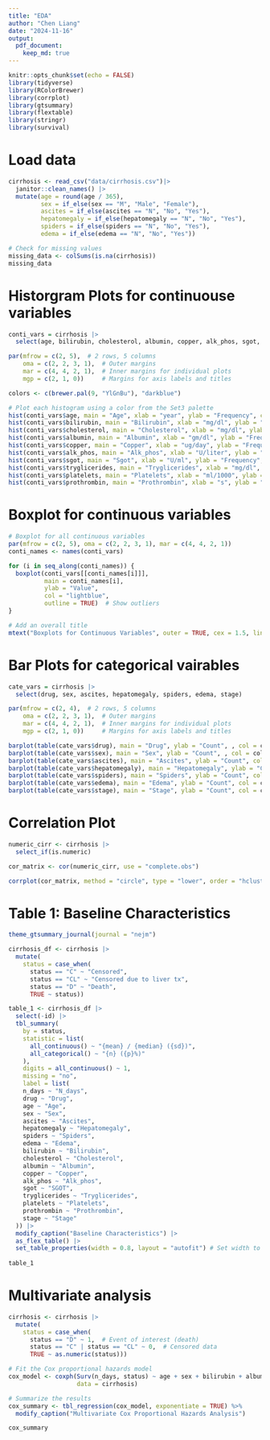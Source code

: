 ```yaml
---
title: "EDA"
author: "Chen Liang"
date: "2024-11-16"
output: 
  pdf_document:
    keep_md: true
---
```


```r
knitr::opts_chunk$set(echo = FALSE)
library(tidyverse)
library(RColorBrewer)
library(corrplot)
library(gtsummary)
library(flextable)
library(stringr)
library(survival)
```

# Load data
```r
cirrhosis <- read_csv("data/cirrhosis.csv")|> 
  janitor::clean_names() |>
  mutate(age = round(age / 365),
         sex = if_else(sex == "M", "Male", "Female"), 
         ascites = if_else(ascites == "N", "No", "Yes"), 
         hepatomegaly = if_else(hepatomegaly == "N", "No", "Yes"),
         spiders = if_else(spiders == "N", "No", "Yes"), 
         edema = if_else(edema == "N", "No", "Yes"))

# Check for missing values
missing_data <- colSums(is.na(cirrhosis))
missing_data
```

# Historgram Plots for continuouse variables
```r
conti_vars = cirrhosis |>
  select(age, bilirubin, cholesterol, albumin, copper, alk_phos, sgot, tryglicerides, platelets,prothrombin)

par(mfrow = c(2, 5),  # 2 rows, 5 columns
    oma = c(2, 2, 3, 1),  # Outer margins
    mar = c(4, 4, 2, 1),  # Inner margins for individual plots
    mgp = c(2, 1, 0))     # Margins for axis labels and titles

colors <- c(brewer.pal(9, "YlGnBu"), "darkblue") 

# Plot each histogram using a color from the Set3 palette
hist(conti_vars$age, main = "Age", xlab = "year", ylab = "Frequency", col = colors[1])
hist(conti_vars$bilirubin, main = "Bilirubin", xlab = "mg/dl", ylab = "Frequency", col = colors[2])
hist(conti_vars$cholesterol, main = "Cholesterol", xlab = "mg/dl", ylab = "Frequency", col = colors[3])
hist(conti_vars$albumin, main = "Albumin", xlab = "gm/dl", ylab = "Frequency", col = colors[4])
hist(conti_vars$copper, main = "Copper", xlab = "ug/day", ylab = "Frequency", col = colors[5])
hist(conti_vars$alk_phos, main = "Alk_phos", xlab = "U/liter", ylab = "Frequency", col = colors[6])
hist(conti_vars$sgot, main = "Sgot", xlab = "U/ml", ylab = "Frequency", col = colors[7])
hist(conti_vars$tryglicerides, main = "Tryglicerides", xlab = "mg/dl", ylab = "Frequency", col = colors[8])
hist(conti_vars$platelets, main = "Platelets", xlab = "ml/1000", ylab = "Frequency", col = colors[9])
hist(conti_vars$prothrombin, main = "Prothrombin", xlab = "s", ylab = "Frequency", col = colors[10])
```

# Boxplot for continuous variables
```r
# Boxplot for all continuous variables
par(mfrow = c(2, 5), oma = c(2, 2, 3, 1), mar = c(4, 4, 2, 1))
conti_names <- names(conti_vars)

for (i in seq_along(conti_names)) {
  boxplot(conti_vars[[conti_names[i]]],
          main = conti_names[i],
          ylab = "Value",
          col = "lightblue",
          outline = TRUE)  # Show outliers
}

# Add an overall title
mtext("Boxplots for Continuous Variables", outer = TRUE, cex = 1.5, line = 1)
```

# Bar Plots for categorical vairables
```r
cate_vars = cirrhosis |>
  select(drug, sex, ascites, hepatomegaly, spiders, edema, stage)

par(mfrow = c(2, 4),  # 2 rows, 5 columns
    oma = c(2, 2, 3, 1),  # Outer margins
    mar = c(4, 4, 2, 1),  # Inner margins for individual plots
    mgp = c(2, 1, 0))     # Margins for axis labels and titles

barplot(table(cate_vars$drug), main = "Drug", ylab = "Count", , col = colors[1])
barplot(table(cate_vars$sex), main = "Sex", ylab = "Count", , col = colors[2])
barplot(table(cate_vars$ascites), main = "Ascites", ylab = "Count", col = colors[3])
barplot(table(cate_vars$hepatomegaly), main = "Hepatomegaly", ylab = "Count", col = colors[4])
barplot(table(cate_vars$spiders), main = "Spiders", ylab = "Count", col = colors[5])
barplot(table(cate_vars$edema), main = "Edema", ylab = "Count", col = colors[6])
barplot(table(cate_vars$stage), main = "Stage", ylab = "Count", col = colors[7])
```

# Correlation Plot
```r
numeric_cirr <- cirrhosis |>
  select_if(is.numeric)

cor_matrix <- cor(numeric_cirr, use = "complete.obs")

corrplot(cor_matrix, method = "circle", type = "lower", order = "hclust")

```
\newpage

# Table 1: Baseline Characteristics
```r
theme_gtsummary_journal(journal = "nejm")

cirrhosis_df <- cirrhosis |> 
  mutate(
    status = case_when(
      status == "C" ~ "Censored",
      status == "CL" ~ "Censored due to liver tx",
      status == "D" ~ "Death",
      TRUE ~ status))

table_1 <- cirrhosis_df |>
  select(-id) |> 
  tbl_summary(
    by = status,
    statistic = list(
      all_continuous() ~ "{mean} / {median} ({sd})",
      all_categorical() ~ "{n} ({p}%)"
    ),
    digits = all_continuous() ~ 1,
    missing = "no",
    label = list(
    n_days ~ "N_days",
    drug ~ "Drug",
    age ~ "Age",
    sex ~ "Sex",
    ascites ~ "Ascites",
    hepatomegaly ~ "Hepatomegaly",
    spiders ~ "Spiders",
    edema ~ "Edema",
    bilirubin ~ "Bilirubin",
    cholesterol ~ "Cholesterol",
    albumin ~ "Albumin",
    copper ~ "Copper",
    alk_phos ~ "Alk_phos",
    sgot ~ "SGOT",
    tryglicerides ~ "Tryglicerides",
    platelets ~ "Platelets",
    prothrombin ~ "Prothrombin",
    stage ~ "Stage"
  )) |>
  modify_caption("Baseline Characteristics") |> 
  as_flex_table() |> 
  set_table_properties(width = 0.8, layout = "autofit") # Set width to 80%
  
table_1
```

# Multivariate analysis
```r
cirrhosis <- cirrhosis |> 
  mutate(
    status = case_when(
      status == "D" ~ 1,  # Event of interest (death)
      status == "C" | status == "CL" ~ 0,  # Censored data
      TRUE ~ as.numeric(status)))

# Fit the Cox proportional hazards model
cox_model <- coxph(Surv(n_days, status) ~ age + sex + bilirubin + albumin + copper + prothrombin + stage, 
                   data = cirrhosis)

# Summarize the results
cox_summary <- tbl_regression(cox_model, exponentiate = TRUE) %>%
  modify_caption("Multivariate Cox Proportional Hazards Analysis")

cox_summary
```
